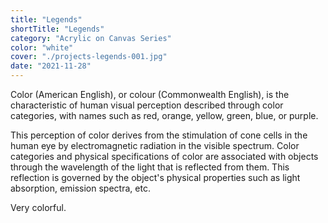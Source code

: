 ```yaml
---
title: "Legends"
shortTitle: "Legends"
category: "Acrylic on Canvas Series"
color: "white"
cover: "./projects-legends-001.jpg"
date: "2021-11-28"
---
```


Color (American English), or colour (Commonwealth English), is the characteristic of human visual perception described through color categories, with names such as red, orange, yellow, green, blue, or purple.

This perception of color derives from the stimulation of cone cells in the human eye by electromagnetic radiation in the visible spectrum. Color categories and physical specifications of color are associated with objects through the wavelength of the light that is reflected from them. This reflection is governed by the object's physical properties such as light absorption, emission spectra, etc.

Very colorful.
